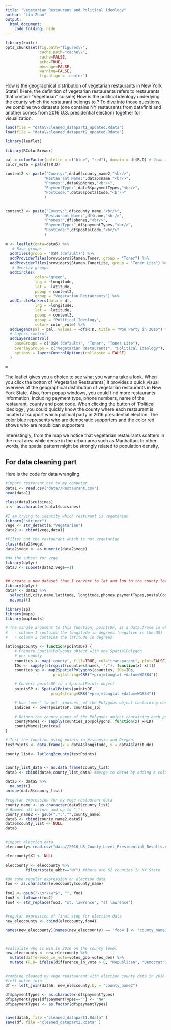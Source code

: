 ```yaml
---
title: "Vegetarian Restaurant and Political Ideology"
author: "Lin Zhao"
output: 
  html_document:
    code_folding: hide
---
```


```r
library(knitr)
opts_chunk$set(fig.path="figures\\",
               cache.path="cache\\",
               cache=FALSE,
               echo=TRUE,
               message=FALSE,
               warning=FALSE,
               fig.align = 'center') 
```

How is the geographical distribution of vegetarian restaurants in New York State? (Here, the definition of vegetarian restaurants refers to restaurants that contain “Vegetarian” cuisine) How is the political ideology underlying the county  which the restaurant belongs to ? To dive into those questions, we combine two datasets (one contains NY restaurants from datafiniti and another comes from 2016 U.S. presidential election) together for visualization.
 
```r
load(file = "data\\cleaned_datapart1_updated.Rdata")
load(file = "data\\cleaned_datapart2_updated.Rdata")

library(leaflet)

library(RColorBrewer)

pal = colorFactor(palette = c("blue", "red"), domain = df$R.D) # Grab a palette
color_vote = pal(df$R.D)

content2 <- paste("County:",data6$county_name2,"<br/>",
                 "Restaurant Name:",data6$name,"<br/>",
                 "Phones:",data6$phones,"<br/>",
                 "PaymentType:",data6$paymentTypes,"<br/>",
                 "PostCode:",data6$postalCode,"<br/>"
                 )


content3 <- paste("County:",df$county_name,"<br/>",
                 "Restaurant Name:",df$name,"<br/>",
                 "Phones:",df$phones,"<br/>",
                 "PaymentType:",df$paymentTypes,"<br/>",
                 "PostCode:",df$postalCode,"<br/>"
                 )
                
m <- leaflet(data=data6) %>%
   # Base groups
  addTiles(group = "OSM (default)") %>%
  addProviderTiles(providers$Stamen.Toner, group = "Toner") %>%
  addProviderTiles(providers$Stamen.TonerLite, group = "Toner Lite") %>%
   # Overlay groups
  addCircles(
             color="green",
             lng = ~longitude, 
             lat = ~latitude,
             popup = content2,
             group = "Vegetarian Restaurants") %>% 
  addCircleMarkers(data = df, 
             lng = ~longitude, 
             lat = ~latitude,
             popup = content3,
             group = "Political Ideology",
             color= color_vote) %>%
  addLegend(pal = pal, values = ~df$R.D, title = "Won Party in 2016") %>% 
  # Layers control
  addLayersControl(
    baseGroups = c("OSM (default)", "Toner", "Toner Lite"),
    overlayGroups = c("Vegetarian Restaurants", "Political Ideology"),
    options = layersControlOptions(collapsed = FALSE)
  )

m


```

The leaflet gives you a choice to see what you wanna take a look. When you click the botton of ‘Vegetarian Restaurants’, it provides a quick visual overview of the geographical distribution of vegetarian restaurants in New York State. Also, from popup windows, you could find more restaurants information, including payment type, phone numbers, name of the restaurant, county and post code. When clicking the button of ‘Political Ideology’, you could quickly know the county where each restaurant is located at support which political party in 2016 presidential election. The color blue represents who are democratic supporters and the color red shows who are republican supporters.

Interestingly, from the map we notice that vegetarian restaurants scatters in the rural area while dense in the urban area such as Manhattan. In other words, the spatial pattern might be strongly related to population density. 

 
## For data cleaning part 

Here is the code for data wrangling.
```r
#import resturant csv to my computer
data1 <- read.csv("data//Restaurant.csv")
head(data1)

class(data1$cuisines)
a <- as.character(data1$cuisines) 

#I am trying to identity which resturant is vegetarian
library("stringr")
vege <- str_detect(a,"Vegetarian")
data2 <- cbind(vege,data1)

#Filter out the restaurant which is not vegetarian
class(data2$vege)
data2$vege <- as.numeric(data2$vege)

#do the subset for vege
library(dplyr)
data3 <- subset(data2,vege==1) 


## create a new dataset that I convert to lat and lon to the county level
library(dplyr)
data4 <- data3 %>% 
  select(id,city,name,latitude, longitude,phones,paymentTypes,postalCode) %>% 
  na.omit()

library(sp)
library(maps)
library(maptools)

# The single argument to this function, pointsDF, is a data.frame in which:
#   - column 1 contains the longitude in degrees (negative in the US)
#   - column 2 contains the latitude in degrees

latlong2county <- function(pointsDF) {
    # Prepare SpatialPolygons object with one SpatialPolygon
    # per county
    counties <- map('county', fill=TRUE, col="transparent", plot=FALSE)
    IDs <- sapply(strsplit(counties$names, ":"), function(x) x[1])
    counties_sp <- map2SpatialPolygons(counties, IDs=IDs,
                     proj4string=CRS("+proj=longlat +datum=WGS84"))

    # Convert pointsDF to a SpatialPoints object 
    pointsSP <- SpatialPoints(pointsDF, 
                    proj4string=CRS("+proj=longlat +datum=WGS84"))

    # Use 'over' to get _indices_ of the Polygons object containing each point 
    indices <- over(pointsSP, counties_sp)

    # Return the county names of the Polygons object containing each point
    countyNames <- sapply(counties_sp@polygons, function(x) x@ID)
    countyNames[indices]
}

# Test the function using points in Wisconsin and Oregon.
testPoints <- data.frame(x = data4$longitude, y = data4$latitude)

county_list<- latlong2county(testPoints)


county_list_data <- as.data.frame(county_list)
data5 <- cbind(data4,county_list_data) #merge to data4 by adding a column named county_list

data5 <- data5 %>% 
  na.omit()
unique(data5$county_list)

#regular expression for ny vege restaurant data
county_name <- as.character(data5$county_list)
# Remove all before and up to ",":
county_name2 <- gsub(".*,","",county_name)
data6 <- cbind(county_name2,data5)  
data6$county_list <- NULL
data6


#import election data
eleccounty<-read.csv("data//2016_US_County_Level_Presidential_Results.csv")

eleccounty$X1 <- NULL

eleccounty <- eleccounty %>% 
         filter(state_abbr=="NY") #there are 62 counties in NY State

#do some regular expression on election data
foo <- as.character(eleccounty$county_name)

foo2 <- gsub("\\s*\\w*$", "", foo)
foo3 <- tolower(foo2)
foo4 <- str_replace(foo3, "st. lawrence", "st lawrence")


#regular expression of final step for election data
new_eleccounty <- cbind(eleccounty,foo4)

names(new_eleccounty)[names(new_eleccounty) == 'foo4'] <- 'county_name2'



#calculate who is win in 2016 on the county level
new_eleccounty <- new_eleccounty %>% 
  mutate(difference_in_vote=votes_gop-votes_dem) %>% 
  mutate (R.D= ifelse(difference_in_vote > 0, "Republican", "Democrat"))


#combine cleaned ny vege reastaurant with election county data in 2016
#left outer join
df <- left_join(data6, new_eleccounty,by = "county_name2")

df$paymentTypes <- as.character(df$paymentTypes)
df$paymentTypes[df$paymentTypes==""] <- "NA"
df$paymentTypes <- as.factor(df$paymentTypes)


save(data6, file ="cleaned_datapart1.Rdata" )
save(df, file ="cleaned_datapart2.Rdata" )
```


